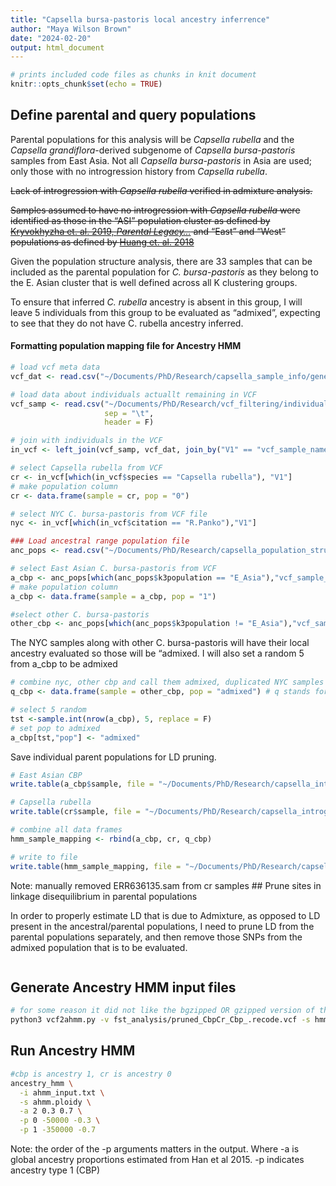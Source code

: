 ```yaml
---
title: "Capsella bursa-pastoris local ancestry inferrence"
author: "Maya Wilson Brown"
date: "2024-02-20"
output: html_document
---
```

```r
# prints included code files as chunks in knit document
knitr::opts_chunk$set(echo = TRUE)
```

## Define parental and query populations
Parental populations for this analysis will be *Capsella rubella* and the *Capsella grandiflora*-derived subgenome of *Capsella bursa-pastoris* samples from East Asia. Not all *Capsella bursa-pastoris* in Asia are used; only those with no introgression history from *Capsella rubella*.

~~Lack of introgression with *Capsella rubella* verified in admixture analysis.~~

~~Samples assumed to have no introgression with *Capsella rubella* were identified as those in the "ASI" population cluster as defined by [Kryvokhyzha et. al. 2019, *Parental Legacy...*](https://doi.org/10.1371/journal.pgen.1007949) and "East" and "West" populations as defined by [Huang et. al. 2018](https://doi.org/10.1111/nph.15299)~~

Given the population structure analysis, there are 33 samples that can be included as the parental population for *C. bursa-pastoris* as they belong to the E. Asian cluster that is well defined across all K clustering groups.

To ensure that inferred *C. rubella* ancestry is absent in this group, I will leave 5 individuals from this group to be evaluated as "admixed", expecting to see that they do not have C. rubella ancestry inferred.

#### Formatting population mapping file for Ancestry HMM
```r
# load vcf meta data
vcf_dat <- read.csv("~/Documents/PhD/Research/capsella_sample_info/generated_mkwb/Capsella_vcf_metadata.txt", sep = "\t", header = T)

# load data about individuals actuallt remaining in VCF
vcf_samp <- read.csv("~/Documents/PhD/Research/vcf_filtering/individuals/j19_in_vcf.txt",
                     sep = "\t",
                     header = F)

# join with individuals in the VCF
in_vcf <- left_join(vcf_samp, vcf_dat, join_by("V1" == "vcf_sample_name"))

# select Capsella rubella from VCF
cr <- in_vcf[which(in_vcf$species == "Capsella rubella"), "V1"]
# make population column
cr <- data.frame(sample = cr, pop = "0")

# select NYC C. bursa-pastoris from VCF file
nyc <- in_vcf[which(in_vcf$citation == "R.Panko"),"V1"]

### Load ancestral range population file
anc_pops <- read.csv("~/Documents/PhD/Research/capsella_population_structure/cbp_pop_str.txt", header = T, sep = "\t")

# select East Asian C. bursa-pastoris from VCF
a_cbp <- anc_pops[which(anc_pops$k3population == "E_Asia"),"vcf_sample_name"]
# make population column
a_cbp <- data.frame(sample = a_cbp, pop = "1")

#select other C. bursa-pastoris
other_cbp <- anc_pops[which(anc_pops$k3population != "E_Asia"),"vcf_sample_name"]
```

The NYC samples along with other C. bursa-pastoris will have their local ancestry evaluated so those will be "admixed. I will also set a random 5 from a_cbp to be admixed
```r
# combine nyc, other cbp and call them admixed, duplicated NYC samples
q_cbp <- data.frame(sample = other_cbp, pop = "admixed") # q stands for query

# select 5 random
tst <-sample.int(nrow(a_cbp), 5, replace = F)
# set pop to admixed
a_cbp[tst,"pop"] <- "admixed"
```

Save individual parent populations for LD pruning.
```r
# East Asian CBP
write.table(a_cbp$sample, file = "~/Documents/PhD/Research/capsella_introgression/eAsia_cbp.txt", quote = F, row.names = F, col.names = F)

# Capsella rubella
write.table(cr$sample, file = "~/Documents/PhD/Research/capsella_introgression/c_rubella.txt", quote = F, row.names = F, col.names = F)
```


```r
# combine all data frames
hmm_sample_mapping <- rbind(a_cbp, cr, q_cbp)
```

```r
# write to file
write.table(hmm_sample_mapping, file = "~/Documents/PhD/Research/capsella_introgression/hmm_sample_mapping.txt", quote = F, row.names = F, col.names = F)
```

Note: manually removed ERR636135.sam from cr samples
## Prune sites in linkage disequilibrium in parental populations

In order to properly estimate LD that is due to Admixture, as opposed to LD present in the ancestral/parental populations, I need to prune LD from the parental populations separately, and then remove those SNPs from the admixed population that is to be evaluated.

```bash
```

## Generate Ancestry HMM input files
```bash
# for some reason it did not like the bgzipped OR gzipped version of the vcf
python3 vcf2ahmm.py -v fst_analysis/pruned_CbpCr_Cbp_.recode.vcf -s hmm_sample_mapping.txt > ahmm_input.txt
```

## Run Ancestry HMM
```bash
#cbp is ancestry 1, cr is ancestry 0
ancestry_hmm \
  -i ahmm_input.txt \
  -s ahmm.ploidy \
  -a 2 0.3 0.7 \
  -p 0 -50000 -0.3 \
  -p 1 -350000 -0.7
```

Note: the order of the -p arguments matters in the output.
Where -a is global ancestry proportions estimated from Han et al 2015. -p indicates ancestry type 1 (CBP)
